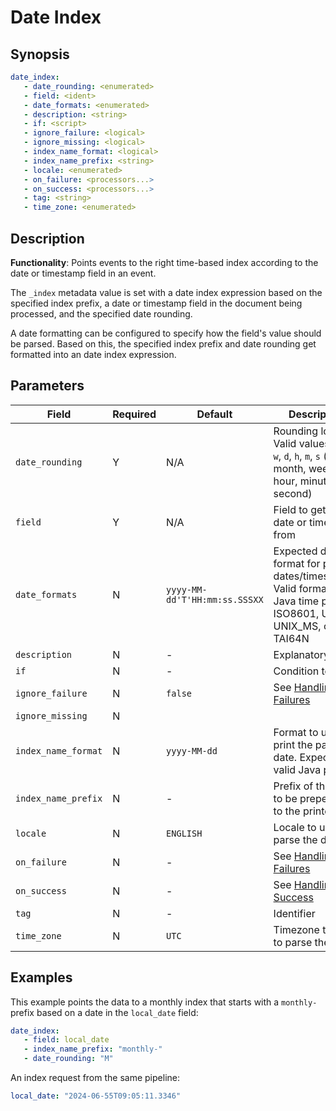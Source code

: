 # Date Index

## Synopsis

```yaml {2,3}
date_index:
   - date_rounding: <enumerated>
   - field: <ident>
   - date_formats: <enumerated>
   - description: <string>
   - if: <script>
   - ignore_failure: <logical>
   - ignore_missing: <logical>
   - index_name_format: <logical>
   - index_name_prefix: <string>
   - locale: <enumerated>
   - on_failure: <processors...>
   - on_success: <processors...>
   - tag: <string>
   - time_zone: <enumerated>
```

## Description

**Functionality**: Points events to the right time-based index according to the date or timestamp field in an event.

The `_index` metadata value is set with a date index expression based on the specified index prefix, a date or timestamp field in the document being processed, and the specified date rounding.

A date formatting can be configured to specify how the field's value should be parsed. Based on this, the specified index prefix and date rounding get formatted into an date index expression.

## Parameters

|Field|Required|Default|Description|
|---|---|---|---|
|`date_rounding`|Y|N/A|Rounding logic. Valid values: `y`, `M`, `w`, `d`, `h`, `m`, `s` (year, month, week, day, hour, minute, second)|
|`field`|Y|N/A|Field to get the date or timestamp from|
|`date_formats`|N|`yyyy-MM-dd'T'HH:mm:ss.SSSXX`|Expected date format for parsing dates/timestamps. Valid formats: Java time pattern, ISO8601, UNIX, UNIX_MS, or TAI64N|
|`description`|N|-|Explanatory note|
|`if`|N|-|Condition to run|
|`ignore_failure`|N|`false`|See [Handling Failures](../handling-failures.mdx)|
|`ignore_missing`|N|||
|`index_name_format`|N|`yyyy-MM-dd`|Format to use to print the parsed date. Expects a valid Java pattern.|
|`index_name_prefix`|N|-|Prefix of the index to be prepended to the printed date|
|`locale`|N|`ENGLISH`|Locale to use to parse the date|
|`on_failure`|N|-|See [Handling Failures](../handling-failures.mdx)|
|`on_success`|N|-|See [Handling Success](../handling-success.mdx)|
|`tag`|N|-|Identifier|
|`time_zone`|N|`UTC`|Timezone to use to parse the date|

## Examples

This example points the data to a monthly index that starts with a `monthly-` prefix based on a date in the `local_date` field:

```yaml
date_index:
   - field: local_date
   - index_name_prefix: "monthly-"
   - date_rounding: "M"
```

An index request from the same pipeline:

```yaml
local_date: "2024-06-55T09:05:11.3346"
```
